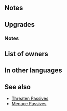 {{Weapon Infobox
|tagid=SID_ヴォルフベルグ
|weaponType=Axe
|might=16
|userVersion1=Weapon
|userVersion2=Gleam
|range=1
|effect=Grants Def+3. If the number of foes within 2 spaces (excluding target) ≥ the number of allies within 2 spaces (excluding unit), grants Atk/Spd/Def/Res+4 during combat.
|cost=400
|exclusive=1
|statModifiers=0,16,0,3,0
|required=Silver Axe
|refinePaths=default
|refineSP=400
|refineMedals=500
|refineDews=200
|upgradedEffect=Grants Def+3. At start of turn, if unit is within 4 spaces of a foe, grants Atk/Spd/Def/Res+6 for 1 turn. If unit initiates combat or unit is not adjacent to an ally, grants Atk/Spd/Def/Res+4 during combat.
|tagidExtraSkill1=一
|effectSkill1=At start of turn, inflicts Atk/Def-7 on foes within 4 spaces for 1 turn and inflicts status on those foes preventing counterattacks through their next actions.<br><br>At start of combat, if foe's HP ≥ 75%, inflicts Atk/Def-5 on foe during combat.
|iconSkill1=Wolf Berg W.png
|properties=random_owner
}}
==Notes==
{{Temporary buffs}}
==Upgrades==
{{Weapon Upgrade List}}
===Notes===
{{Bonuses|name=refine Wolf Berg}}
{{IfUnitInitiates}}
{{Penalties|name={{St|Wolf Berg|refine=Skill1}}}}
{{Counterattacks disrupted|name={{St|Wolf Berg|refine=Skill1}}}}
{{Temporary debuffs|name={{St|Wolf Berg|refine=Skill1}}}}
==List of owners==
{{Skill Hero List}}
==In other languages==
{{OtherLanguages
|japanese=ヴォルフベルグ
|german=Wolfberg
|spanishEU=Barathrum
|spanishLA=Barathrum
|french=Horde
|italian=Wolf Berg
|chineseTW=沃爾夫貝爾格
|portuguese=Báratro
}}
==See also==
{{See also skills|cond=Description LIKE '%number of foes%≥%number of allies%' OR Description LIKE '%if unit is within _ spaces of a foe%' AND Exclusive='1' OR Description LIKE '%if foe_s HP ≥%inflicts Atk/Def-%foe during combat%'}}
* [[Threaten Passives]]
* [[Menace Passives]]
{{Weapons Navbox}}